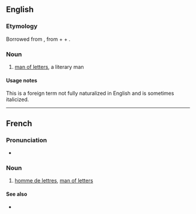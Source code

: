 ==English==

===Etymology===
Borrowed from {{bor|en|fr|homme de lettres}}, from {{m|fr|homme||man}} + {{m|fr|de||of}} + {{m|fr|lettres||humanities, arts}}.

===Noun===
{{en-noun|hommes de lettres}}

# [[man of letters]], a literary man

====Usage notes====
This is a foreign term not fully naturalized in English and is sometimes italicized.

----

==French==

===Pronunciation===
* {{fr-muteh}} {{fr-IPA}}

===Noun===
{{fr-noun|m|+|gens de lettres|f=femme de lettres}}

# [[#English|homme de lettres]], [[man of letters]]

====See also====
* {{l|fr|homme de loi}}